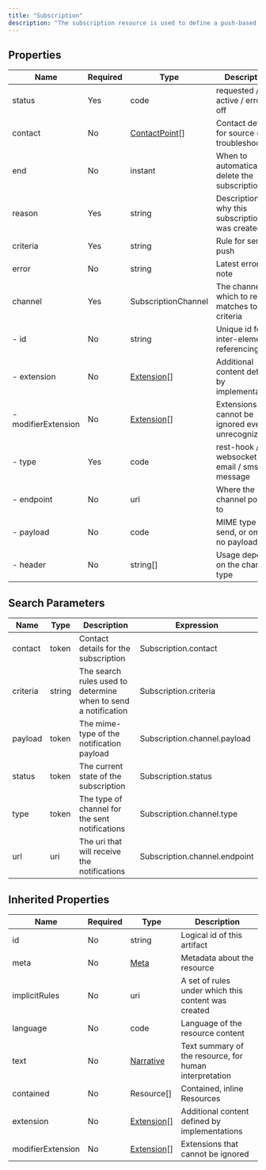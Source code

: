 ```yaml
---
title: "Subscription"
description: "The subscription resource is used to define a push-based subscription from a server to another system. Once a subscription is registered with the server, the server checks every resource that is created or updated, and if the resource matches the given criteria, it sends a message on the defined channel so that another system can take an appropriate action."
---
```


## Properties

| Name                | Required | Type                                                        | Description                                            |
| ------------------- | -------- | ----------------------------------------------------------- | ------------------------------------------------------ |
| status              | Yes      | code                                                        | requested / active / error / off                       |
| contact             | No       | [ContactPoint](/medical-api/fhir/data-types/contactpoint)[] | Contact details for source (e.g. troubleshooting)      |
| end                 | No       | instant                                                     | When to automatically delete the subscription          |
| reason              | Yes      | string                                                      | Description of why this subscription was created       |
| criteria            | Yes      | string                                                      | Rule for server push                                   |
| error               | No       | string                                                      | Latest error note                                      |
| channel             | Yes      | SubscriptionChannel                                         | The channel on which to report matches to the criteria |
| - id                | No       | string                                                      | Unique id for inter-element referencing                |
| - extension         | No       | [Extension](/medical-api/fhir/data-types/extension)[]       | Additional content defined by implementations          |
| - modifierExtension | No       | [Extension](/medical-api/fhir/data-types/extension)[]       | Extensions that cannot be ignored even if unrecognized |
| - type              | Yes      | code                                                        | rest-hook / websocket / email / sms / message          |
| - endpoint          | No       | url                                                         | Where the channel points to                            |
| - payload           | No       | code                                                        | MIME type to send, or omit for no payload              |
| - header            | No       | string[]                                                    | Usage depends on the channel type                      |

## Search Parameters

| Name     | Type   | Description                                                    | Expression                    |
| -------- | ------ | -------------------------------------------------------------- | ----------------------------- |
| contact  | token  | Contact details for the subscription                           | Subscription.contact          |
| criteria | string | The search rules used to determine when to send a notification | Subscription.criteria         |
| payload  | token  | The mime-type of the notification payload                      | Subscription.channel.payload  |
| status   | token  | The current state of the subscription                          | Subscription.status           |
| type     | token  | The type of channel for the sent notifications                 | Subscription.channel.type     |
| url      | uri    | The uri that will receive the notifications                    | Subscription.channel.endpoint |

## Inherited Properties

| Name              | Required | Type                                                  | Description                                            |
| ----------------- | -------- | ----------------------------------------------------- | ------------------------------------------------------ |
| id                | No       | string                                                | Logical id of this artifact                            |
| meta              | No       | [Meta](/medical-api/fhir/data-types/meta)             | Metadata about the resource                            |
| implicitRules     | No       | uri                                                   | A set of rules under which this content was created    |
| language          | No       | code                                                  | Language of the resource content                       |
| text              | No       | [Narrative](/medical-api/fhir/data-types/narrative)   | Text summary of the resource, for human interpretation |
| contained         | No       | Resource[]                                            | Contained, inline Resources                            |
| extension         | No       | [Extension](/medical-api/fhir/data-types/extension)[] | Additional content defined by implementations          |
| modifierExtension | No       | [Extension](/medical-api/fhir/data-types/extension)[] | Extensions that cannot be ignored                      |
